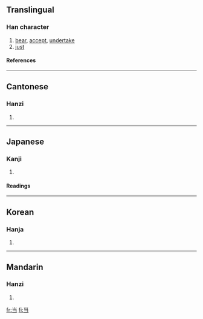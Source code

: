 {{see|噹|當}}

==Translingual==
===Han character===
{{Han char|rn=42|rad=小|as=03|sn=6|four=|canj=火尸一 (FSM)}}
# [[bear]], [[accept]], [[undertake]]
# [[just]]
====References====
{{Han ref|kx=0297.061|dkj=09913|dj=0591.090|hdz=10562.120|uh=5F53|ud=24403}}
----

==Cantonese==
===Hanzi===
{{yue-hanzi|jyut=|y=dong1}}
# {{defn|Cantonese}}
----
==Japanese==
===Kanji===
{{ja-kanji|grade=2|rs=小03}}
# {{defn|Japanese}} 
====Readings====
{{ja-readings|on=[[とう]] (tō)|kun=[[あたる]] (ataru), [[あてる]] (ateru), [[あて]] (ate)}}
  
----
==Korean==
===Hanja===
{{ko-hanja|hangeul=당|eumhun=|rv=dang|mr=tang|y=tang}}
# {{defn|Korean}}
----
==Mandarin==
===Hanzi===
{{cmn-hanzi|tra=[[噹]], [[當]]|pin=[[dāng]] ([[dang1]]), [[dàng]] ([[dang4]])|wg=tang<sup>1</sup>, tang<sup>4</sup>}}
# {{defn|Mandarin}}
 

[[fr:当]]
[[fi:当]]